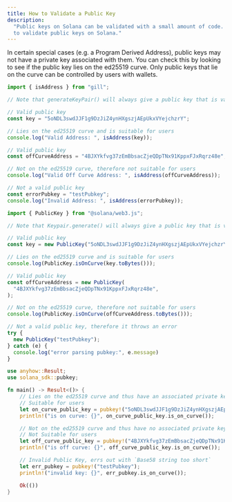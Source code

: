 ```yaml
---
title: How to Validate a Public Key
description:
  "Public keys on Solana can be validated with a small amount of code. Learn how
  to validate public keys on Solana."
---
```


In certain special cases (e.g. a Program Derived Address), public keys may not
have a private key associated with them. You can check this by looking to see if
the public key lies on the ed25519 curve. Only public keys that lie on the curve
can be controlled by users with wallets.

<CodeTabs storage="cookbook" flags="r">

```typescript !! title="gill"
import { isAddress } from "gill";

// Note that generateKeyPair() will always give a public key that is valid for users

// Valid public key
const key = "5oNDL3swdJJF1g9DzJiZ4ynHXgszjAEpUkxVYejchzrY";

// Lies on the ed25519 curve and is suitable for users
console.log("Valid Address: ", isAddress(key));

// Valid public key
const offCurveAddress = "4BJXYkfvg37zEmBbsacZjeQDpTNx91KppxFJxRqrz48e";

// Not on the ed25519 curve, therefore not suitable for users
console.log("Valid Off Curve Address: ", isAddress(offCurveAddress));

// Not a valid public key
const errorPubkey = "testPubkey";
console.log("Invalid Address: ", isAddress(errorPubkey));
```

```typescript !! title="Legacy"
import { PublicKey } from "@solana/web3.js";

// Note that Keypair.generate() will always give a public key that is valid for users

// Valid public key
const key = new PublicKey("5oNDL3swdJJF1g9DzJiZ4ynHXgszjAEpUkxVYejchzrY");

// Lies on the ed25519 curve and is suitable for users
console.log(PublicKey.isOnCurve(key.toBytes()));

// Valid public key
const offCurveAddress = new PublicKey(
  "4BJXYkfvg37zEmBbsacZjeQDpTNx91KppxFJxRqrz48e",
);

// Not on the ed25519 curve, therefore not suitable for users
console.log(PublicKey.isOnCurve(offCurveAddress.toBytes()));

// Not a valid public key, therefore it throws an error
try {
  new PublicKey("testPubkey");
} catch (e) {
  console.log("error parsing pubkey:", e.message)
}
```

```rust !! title="Rust"
use anyhow::Result;
use solana_sdk::pubkey;

fn main() -> Result<()> {
    // Lies on the ed25519 curve and thus have an associated private key
    // Suitable for users
    let on_curve_public_key = pubkey!("5oNDL3swdJJF1g9DzJiZ4ynHXgszjAEpUkxVYejchzrY");
    println!("is on curve: {}", on_curve_public_key.is_on_curve());

    // Not on the ed25519 curve and thus have no associated private key
    // Not Suitable for users
    let off_curve_public_key = pubkey!("4BJXYkfvg37zEmBbsacZjeQDpTNx91KppxFJxRqrz48e");
    println!("is off curve: {}", off_curve_public_key.is_on_curve());

    // Invalid Public Key, errs out with `Base58 string too short`
    let err_pubkey = pubkey!("testPubkey");
    println!("invalid key: {}", err_pubkey.is_on_curve());

    Ok(())
}
```

</CodeTabs>
